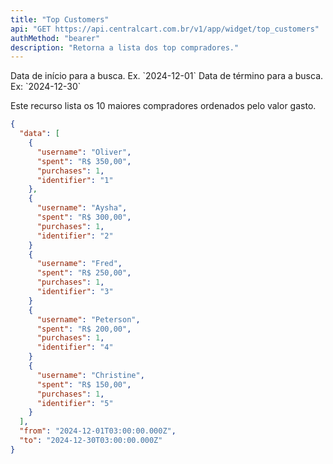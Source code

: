 ```yaml
---
title: "Top Customers"
api: "GET https://api.centralcart.com.br/v1/app/widget/top_customers"
authMethod: "bearer"
description: "Retorna a lista dos top compradores."
---
```


<ParamField query="from" type="string" required>
  Data de início para a busca. Ex. `2024-12-01`
</ParamField>

<ParamField query="to" type="string" required>
  Data de término para a busca. Ex: `2024-12-30`
</ParamField>

<Info>Este recurso lista os 10 maiores compradores ordenados pelo valor gasto.</Info>

<ResponseExample>

```json Response
{
  "data": [
    {
      "username": "Oliver",
      "spent": "R$ 350,00",
      "purchases": 1,
      "identifier": "1"
    },
    {
      "username": "Aysha",
      "spent": "R$ 300,00",
      "purchases": 1,
      "identifier": "2"
    }
    {
      "username": "Fred",
      "spent": "R$ 250,00",
      "purchases": 1,
      "identifier": "3"
    }
    {
      "username": "Peterson",
      "spent": "R$ 200,00",
      "purchases": 1,
      "identifier": "4"
    }
    {
      "username": "Christine",
      "spent": "R$ 150,00",
      "purchases": 1,
      "identifier": "5"
    }
  ],
  "from": "2024-12-01T03:00:00.000Z",
  "to": "2024-12-30T03:00:00.000Z"
}
```

</ResponseExample>
